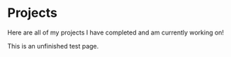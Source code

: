 # Projects
Here are all of my projects I have completed and am currently working on!

This is an unfinished test page.